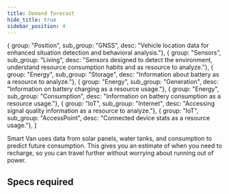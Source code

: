 ```yaml
---
title: Demand forecast
hide_title: true
sidebar_position: 4
---
```


<!--
 FROM   @site/src/components/templates/PageFeature
 VER    1.0.3
-->


  { group: "Position", sub_group: "GNSS", desc: "Vehicle location data for enhanced situation detection and behavioral analysis."},
  { group: "Sensors", sub_group: "Living", desc: "Sensors designed to detect the environment, understand resource consumption habits and as resource to analyze."},
  { group: "Energy", sub_group: "Storage", desc: "Information about battery as a resource to analyze."},
  { group: "Energy", sub_group: "Generation", desc: "Information on battery charging as a resource usage."},
  { group: "Energy", sub_group: "Consumption", desc: "Information on battery consumption as a resource usage."},
  { group: "IoT", sub_group: "Internet", desc: "Accessing signal quality information as a resource to analyze."},
  { group: "IoT", sub_group: "AccessPoint", desc: "Connected device stats as a resource usage."},
]



<FeatureTitle
  name={feature_name}
  status={feature_status} />

Smart Van uses data from solar panels, water tanks, and consumption to predict
future consumption. This gives you an estimate of when you need to recharge,
so you can travel further without worrying about running out of power.


## Specs required

<FeatureSpecsRequiredText />

<FeatureSpecsRequiredTable
  specs_required={specs_required} />
